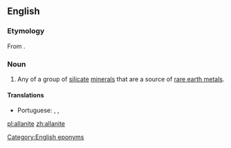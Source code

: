 ==English==
{{wikipedia}}

===Etymology===
From {{w|Thomas Allan}} {{suffix||ite|lang=en}}.

===Noun===
{{en-noun}}

# {{context|mineral|lang=en}} Any of a group of [[silicate]] [[mineral]]s that are a source of [[rare earth metal]]s.

====Translations====
{{trans-top|any of a group of silicate minerals that are a source of rare earth metals}}
* Portuguese: {{t|pt|alanita|f}}, {{t|pt|allanita|f}}, {{t|pt|alanite|f}}
{{trans-mid}}
{{trans-bottom}}

[[Category:English eponyms]]

[[pl:allanite]]
[[zh:allanite]]